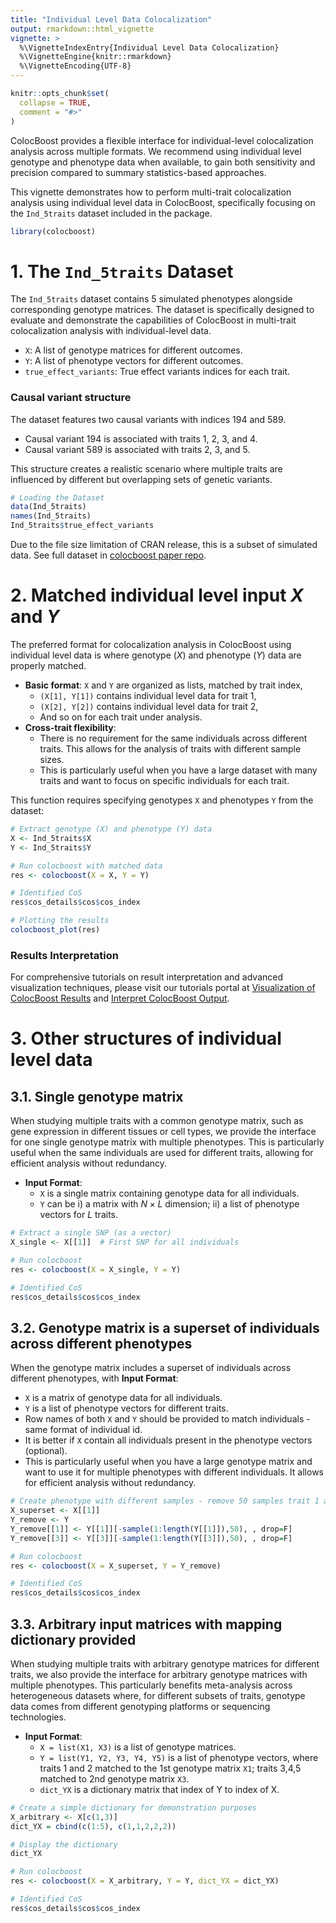 ```yaml
---
title: "Individual Level Data Colocalization"
output: rmarkdown::html_vignette
vignette: >
  %\VignetteIndexEntry{Individual Level Data Colocalization}
  %\VignetteEngine{knitr::rmarkdown}
  %\VignetteEncoding{UTF-8}
---
```


```r
knitr::opts_chunk$set(
  collapse = TRUE,
  comment = "#>"
)
```


ColocBoost provides a flexible interface for individual-level colocalization analysis across multiple formats. 
We recommend using individual level genotype and phenotype data when available, to gain both sensitivity and precision compared to summary statistics-based approaches.

This vignette demonstrates how to perform multi-trait colocalization analysis using individual level data in ColocBoost, 
specifically focusing on the `Ind_5traits` dataset included in the package.


```r
library(colocboost)
```


# 1. The `Ind_5traits` Dataset


The `Ind_5traits` dataset contains 5 simulated phenotypes alongside corresponding genotype matrices. 
The dataset is specifically designed to evaluate and demonstrate the capabilities of ColocBoost in multi-trait colocalization analysis with individual-level data.

- `X`: A list of genotype matrices for different outcomes. 
- `Y`: A list of phenotype vectors for different outcomes. 
- `true_effect_variants`: True effect variants indices for each trait.

### Causal variant structure
The dataset features two causal variants with indices 194 and 589.

- Causal variant 194 is associated with traits 1, 2, 3, and 4.
- Causal variant 589 is associated with traits 2, 3, and 5.

This structure creates a realistic scenario where multiple traits are influenced by different but overlapping sets of genetic variants.


```r
# Loading the Dataset
data(Ind_5traits)
names(Ind_5traits)
Ind_5traits$true_effect_variants
```

Due to the file size limitation of CRAN release, this is a subset of simulated data. See full dataset in [colocboost paper repo](https://github.com/StatFunGen/colocboost-paper).

# 2. Matched individual level input $X$ and $Y$


The preferred format for colocalization analysis in ColocBoost using individual level data is where genotype ($X$) and phenotype ($Y$) data are properly matched.

- **Basic format**: `X` and `Y` are organized as lists, matched by trait index,
    - `(X[1], Y[1])` contains individual level data for trait 1,
    - `(X[2], Y[2])` contains individual level data for trait 2,
    - And so on for each trait under analysis.
- **Cross-trait flexibility**: 
    - There is no requirement for the same individuals across different traits. This allows for the analysis of traits with different sample sizes.
    - This is particularly useful when you have a large dataset with many traits and want to focus on specific individuals for each trait.


This function requires specifying genotypes `X` and phenotypes `Y` from the dataset:
```r
# Extract genotype (X) and phenotype (Y) data
X <- Ind_5traits$X
Y <- Ind_5traits$Y

# Run colocboost with matched data
res <- colocboost(X = X, Y = Y)

# Identified CoS
res$cos_details$cos$cos_index

# Plotting the results
colocboost_plot(res)
```


### Results Interpretation

For comprehensive tutorials on result interpretation and advanced visualization techniques, please visit our tutorials portal 
at [Visualization of ColocBoost Results](https://statfungen.github.io/colocboost/articles/Visualization_ColocBoost_Output.html) and
[Interpret ColocBoost Output](https://statfungen.github.io/colocboost/articles/Interpret_ColocBoost_Output.html).


# 3. Other structures of individual level data

## 3.1. Single genotype matrix

When studying multiple traits with a common genotype matrix, such as gene expression in different tissues or cell types, 
we provide the interface for one single genotype matrix with multiple phenotypes. 
This is particularly useful when the same individuals are used for different traits, allowing for efficient analysis without redundancy.

- **Input Format**:
    - `X` is a single matrix containing genotype data for all individuals. 
    - `Y` can be i) a matrix with $N \times L$ dimension; ii) a list of phenotype vectors for $L$ traits.


```r
# Extract a single SNP (as a vector)
X_single <- X[[1]]  # First SNP for all individuals

# Run colocboost
res <- colocboost(X = X_single, Y = Y)

# Identified CoS
res$cos_details$cos$cos_index
```


## 3.2. Genotype matrix is a superset of individuals across different phenotypes

When the genotype matrix includes a superset of individuals across different phenotypes, with **Input Format**:

- `X` is a matrix of genotype data for all individuals.
- `Y` is a list of phenotype vectors for different traits.
- Row names of both `X` and `Y` should be provided to match individuals - same format of individual id.
- It is better if `X` contain all individuals present in the phenotype vectors (optional).
- This is particularly useful when you have a large genotype matrix and want to use it for multiple phenotypes with different individuals. 
It allows for efficient analysis without redundancy.


```r
# Create phenotype with different samples - remove 50 samples trait 1 and trait 3.
X_superset <- X[[1]] 
Y_remove <- Y
Y_remove[[1]] <- Y[[1]][-sample(1:length(Y[[1]]),50), , drop=F]
Y_remove[[3]] <- Y[[3]][-sample(1:length(Y[[3]]),50), , drop=F]

# Run colocboost
res <- colocboost(X = X_superset, Y = Y_remove)

# Identified CoS
res$cos_details$cos$cos_index
```




## 3.3. Arbitrary input matrices with mapping dictionary provided

When studying multiple traits with arbitrary genotype matrices for different traits, 
we also provide the interface for arbitrary genotype matrices with multiple phenotypes. 
This particularly benefits meta-analysis across heterogeneous datasets where, for different subsets of traits,
genotype data comes from different genotyping platforms or sequencing technologies.

- **Input Format**:
    - `X = list(X1, X3)` is a list of genotype matrices.
    - `Y = list(Y1, Y2, Y3, Y4, Y5)` is a list of phenotype vectors, where traits 1 and 2 matched to the 1st genotype matrix `X1`; 
    traits 3,4,5 matched to 2nd genotype matrix `X3`.
    - `dict_YX` is a dictionary matrix that index of Y to index of X.


```r
# Create a simple dictionary for demonstration purposes
X_arbitrary <- X[c(1,3)] 
dict_YX = cbind(c(1:5), c(1,1,2,2,2))

# Display the dictionary
dict_YX

# Run colocboost
res <- colocboost(X = X_arbitrary, Y = Y, dict_YX = dict_YX)

# Identified CoS
res$cos_details$cos$cos_index
```